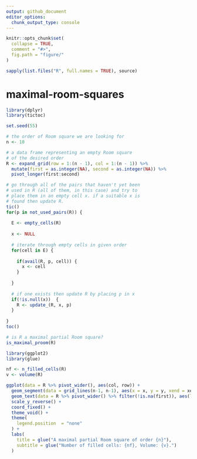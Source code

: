 ```yaml
---
output: github_document
editor_options: 
  chunk_output_type: console
---
```


<!-- README.md is generated from README.Rmd. Please edit that file -->

```r
knitr::opts_chunk$set(
  collapse = TRUE,
  comment = "#>",
  fig.path = "figure/"
)

sapply(list.files("R", full.names = TRUE), source)
```

# maximal-room-squares

<!-- badges: start -->
<!-- badges: end -->

```r
library(dplyr)
library(tictoc)

set.seed(55)

# the order of Room square we are looking for
n <- 10

# a data frame representing an empty Room square
# of the desired order
R <- expand_grid(row = 1:(n - 1), col = 1:(n - 1)) %>%
  mutate(first = as.integer(NA), second = as.integer(NA)) %>%
  pivot_longer(first:second)

# go through all of the pairs that haven't yet been
# used in R (all of them, in this case) and try to
# place them in an empty cell x. if a suitable x is
# found then update R.
tic()
for(p in not_used_pairs(R)) {
  
  E <- empty_cells(R)
  
  x <- NULL
  
  # iterate through empty cells in given order
  for(cell in E) {
    
    if(avail(R, p, cell)) {
      x <- cell
    }
    
  }
  
  # if one exists then update R by placing p in x
  if(!is.null(x))  {
    R <- update_(R, x, p)
  }
  
}
toc()
```

```r
# is R a maximal partial Room square?
is_maximal_proom(R)
```

```r
library(ggplot2)
library(glue)

nf <- n_filled_cells(R)
v <- volume(R)

ggplot(data = R %>% pivot_wider(), aes(col, row)) +
  geom_segment(data = grid_lines(n-1, n-1), aes(x = x, y = y, xend = xend, yend = yend), size = .1) +
  geom_text(data = R %>% pivot_wider() %>% filter(!is.na(first)), aes(label = paste(first, second, sep = ","))) +
  scale_y_reverse() +
  coord_fixed() + 
  theme_void() +
  theme(
    legend.position  = "none"
  ) +
  labs(
    title = glue("A maximal partial Room square of order {n}"),
    subtitle = glue("Number of filled cells: {nf}, Volume: {v}.")
  )
```


